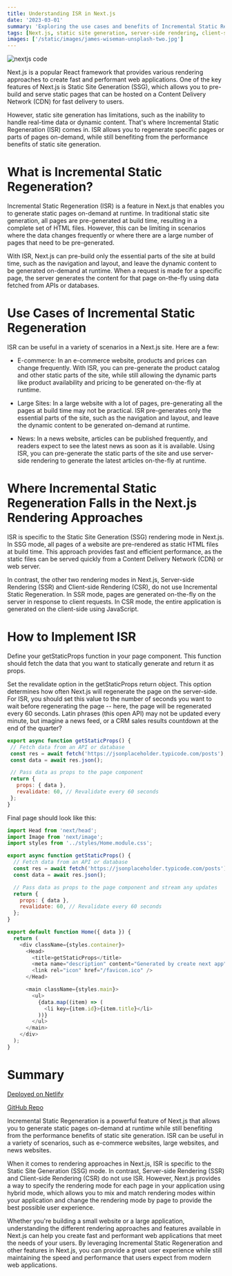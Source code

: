 ```yaml
---
title: Understanding ISR in Next.js
date: '2023-03-01'
summary: 'Exploring the use cases and benefits of Incremental Static Regeneration in Next.js, and how it fits into the different rendering approaches in the framework.'
tags: [Next.js, static site generation, server-side rendering, client-side rendering]
images: ['/static/images/james-wiseman-unsplash-two.jpg']
---
```


![nextjs code](/static/images/james-wiseman-unsplash-two.webp)

Next.js is a popular React framework that provides various rendering approaches to create fast and performant web applications. One of the key features of Next.js is Static Site Generation (SSG), which allows you to pre-build and serve static pages that can be hosted on a Content Delivery Network (CDN) for fast delivery to users.

However, static site generation has limitations, such as the inability to handle real-time data or dynamic content. That's where Incremental Static Regeneration (ISR) comes in. ISR allows you to regenerate specific pages or parts of pages on-demand, while still benefiting from the performance benefits of static site generation.

# What is Incremental Static Regeneration?

Incremental Static Regeneration (ISR) is a feature in Next.js that enables you to generate static pages on-demand at runtime. In traditional static site generation, all pages are pre-generated at build time, resulting in a complete set of HTML files. However, this can be limiting in scenarios where the data changes frequently or where there are a large number of pages that need to be pre-generated.

With ISR, Next.js can pre-build only the essential parts of the site at build time, such as the navigation and layout, and leave the dynamic content to be generated on-demand at runtime. When a request is made for a specific page, the server generates the content for that page on-the-fly using data fetched from APIs or databases.

# Use Cases of Incremental Static Regeneration

ISR can be useful in a variety of scenarios in a Next.js site. Here are a few:

- E-commerce: In an e-commerce website, products and prices can change frequently. With ISR, you can pre-generate the product catalog and other static parts of the site, while still allowing the dynamic parts like product availability and pricing to be generated on-the-fly at runtime.

- Large Sites: In a large website with a lot of pages, pre-generating all the pages at build time may not be practical. ISR pre-generates only the essential parts of the site, such as the navigation and layout, and leave the dynamic content to be generated on-demand at runtime.

- News: In a news website, articles can be published frequently, and readers expect to see the latest news as soon as it is available. Using ISR, you can pre-generate the static parts of the site and use server-side rendering to generate the latest articles on-the-fly at runtime.

# Where Incremental Static Regeneration Falls in the Next.js Rendering Approaches

ISR is specific to the Static Site Generation (SSG) rendering mode in Next.js. In SSG mode, all pages of a website are pre-rendered as static HTML files at build time. This approach provides fast and efficient performance, as the static files can be served quickly from a Content Delivery Network (CDN) or web server.

In contrast, the other two rendering modes in Next.js, Server-side Rendering (SSR) and Client-side Rendering (CSR), do not use Incremental Static Regeneration. In SSR mode, pages are generated on-the-fly on the server in response to client requests. In CSR mode, the entire application is generated on the client-side using JavaScript.

# How to Implement ISR

Define your getStaticProps function in your page component. This function should fetch the data that you want to statically generate and return it as props.

Set the revalidate option in the getStaticProps return object. This option determines how often Next.js will regenerate the page on the server-side. For ISR, you should set this value to the number of seconds you want to wait before regenerating the page -- here, the page will be regenerated every 60 seconds.
Latin phrases (this open API) may not be updated every minute, but imagine a news feed, or a CRM sales results countdown at the end of the quarter?

```JavaScript
export async function getStaticProps() {
 // Fetch data from an API or database
 const res = await fetch('https://jsonplaceholder.typicode.com/posts');
 const data = await res.json();

 // Pass data as props to the page component
 return {
   props: { data },
   revalidate: 60, // Revalidate every 60 seconds
 };
}
```

Final page should look like this:

```JavaScript
import Head from 'next/head';
import Image from 'next/image';
import styles from '../styles/Home.module.css';

export async function getStaticProps() {
  // Fetch data from an API or database
  const res = await fetch('https://jsonplaceholder.typicode.com/posts');
  const data = await res.json();

  // Pass data as props to the page component and stream any updates
  return {
    props: { data },
    revalidate: 60, // Revalidate every 60 seconds
  };
}

export default function Home({ data }) {
  return (
    <div className={styles.container}>
      <Head>
        <title>getStaticProps</title>
        <meta name="description" content="Generated by create next app" />
        <link rel="icon" href="/favicon.ico" />
      </Head>

      <main className={styles.main}>
        <ul>
          {data.map((item) => (
            <li key={item.id}>{item.title}</li>
          ))}
        </ul>
      </main>
    </div>
  );
}
```

# Summary

[Deployed on Netlify](https://eclectic-zabaione-3ea2da.netlify.app/)

[GitHub Repo](https://github.com/dfrho/nextjs-getstaticprops)

Incremental Static Regeneration is a powerful feature of Next.js that allows you to generate static pages on-demand at runtime while still benefiting from the performance benefits of static site generation. ISR can be useful in a variety of scenarios, such as e-commerce websites, large websites, and news websites.

When it comes to rendering approaches in Next.js, ISR is specific to the Static Site Generation (SSG) mode. In contrast, Server-side Rendering (SSR) and Client-side Rendering (CSR) do not use ISR. However, Next.js provides a way to specify the rendering mode for each page in your application using hybrid mode, which allows you to mix and match rendering modes within your application and change the rendering mode by page to provide the best possible user experience.

Whether you're building a small website or a large application, understanding the different rendering approaches and features available in Next.js can help you create fast and performant web applications that meet the needs of your users. By leveraging Incremental Static Regeneration and other features in Next.js, you can provide a great user experience while still maintaining the speed and performance that users expect from modern web applications.
